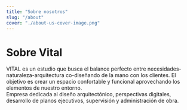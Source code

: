 ```yaml
---
title: "Sobre nosotros"
slug: "/about"
cover: "./about-us-cover-image.png"
---
```


# Sobre Vital
VITAL es un estudio que busca el balance perfecto entre necesidades-naturaleza-arquitectura co-diseñando de la mano con los clientes. El objetivo es crear un espacio confortable y funcional aprovechando los elementos de nuestro entorno.  
Empresa dedicada al diseño arquitectónico, perspectivas digitales, desarrollo de planos ejecutivos, supervisión y administración de obra.